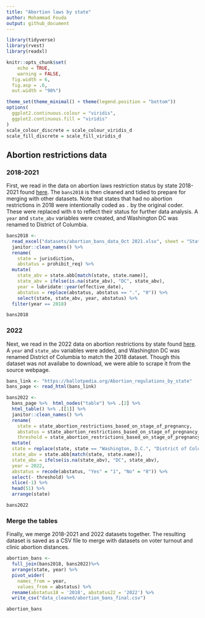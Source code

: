 ```yaml
---
title: "Abortion laws by state"
author: Mohammad Fouda
output: github_document
---
```


```r

library(tidyverse)
library(rvest)
library(readxl)

knitr::opts_chunk$set(
	echo = TRUE,
	warning = FALSE,
  fig.width = 6,
  fig.asp = .6,
  out.width = "90%")

theme_set(theme_minimal() + theme(legend.position = "bottom"))
options(
  ggplot2.continuous.colour = "viridis",
  ggplot2.continuous.fill = "viridis"
)
scale_colour_discrete = scale_colour_viridis_d
scale_fill_discrete = scale_fill_viridis_d
```

## Abortion restrictions data 

### 2018-2021

First, we read in the data on abortion laws restriction status by state 2018-2021 found [here](https://lawatlas.org/datasets/abortion-bans). The `bans2018` is then cleaned and tidied to prepare for merging with other datasets. Note that states that had no abortion restrictions in 2018 were intentionally coded as `.` by the original coder. These were replaced with `0` to reflect their status for further data analysis. A `year` and `state_abv` variables were created, and Washington DC was renamed to District of Columbia.


```r
bans2018 <-
  read_excel("datasets/abortion_bans_data_Oct 2021.xlsx", sheet = "Statistical Data", range = "A1:H127") %>% 
  janitor::clean_names() %>% 
  rename(
    state = jurisdiction,
    abstatus = prohibit_req) %>% 
  mutate(
    state_abv = state.abb[match(state, state.name)],
    state_abv = ifelse(is.na(state_abv), "DC", state_abv),
    year = lubridate::year(effective_date),
    abstatus = replace(abstatus, abstatus == ".", "0")) %>% 
    select(state, state_abv, year, abstatus) %>% 
  filter(year == 2018)

bans2018
```

### 2022

Next, we read in the 2022 data on abortion restrictions by state found [here](https://ballotpedia.org/Abortion_regulations_by_state). A `year` and `state_abv` variables were added, and Washington DC was renamed District of Columbia to match the 2018 dataset. Though this dataset was not availabe to download, we were able to scrape it from the source webpage. 

```r
bans_link <- "https://ballotpedia.org/Abortion_regulations_by_state"
bans_page <- read_html(bans_link)

bans2022 <- 
  bans_page %>%  html_nodes("table") %>% .[2] %>% 
  html_table() %>% .[[1]] %>% 
  janitor::clean_names() %>% 
  rename(
    state = state_abortion_restrictions_based_on_stage_of_pregnancy,
    abstatus = state_abortion_restrictions_based_on_stage_of_pregnancy_2,
    threshold = state_abortion_restrictions_based_on_stage_of_pregnancy_3) %>% 
  mutate(
  state = replace(state, state == "Washington, D.C.", "District of Columbia"),
  state_abv = state.abb[match(state, state.name)],
  state_abv = ifelse(is.na(state_abv), "DC", state_abv),
  year = 2022,
  abstatus = recode(abstatus, "Yes" = "1", "No" = "0")) %>% 
  select(- threshold) %>% 
  slice(-1) %>% 
  head(51) %>% 
  arrange(state) 

bans2022
```

### Merge the tables

Finally, we merge 2018-2021 and 2022 datasets together. The resulting dataset is saved as a CSV file to merge with datasets on voter turnout and clinic abortion distances. 

```r
abortion_bans <-
  full_join(bans2018, bans2022)%>% 
  arrange(state, year) %>% 
  pivot_wider(
    names_from = year,
    values_from = abstatus) %>% 
  rename(abstatus18 = '2018', abstatus22 = '2022') %>% 
  write_csv("data_cleaned/abortion_bans_final.csv")

abortion_bans
```



